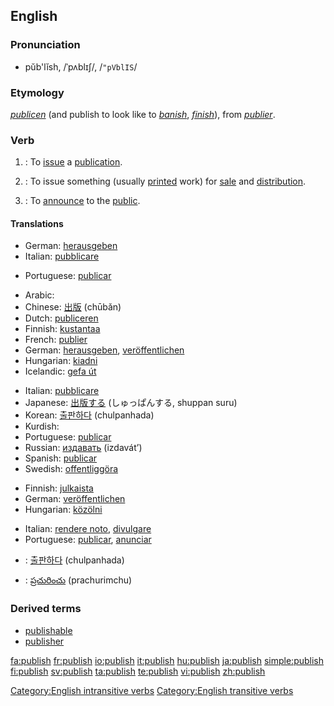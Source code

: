 ==English==

===Pronunciation===
*pŭb'lĭsh, /ˈpʌblɪʃ/, /<tt>"pVblIS</tt>/

===Etymology===
{{ME.}} ''[[publicen]]'' (and publish to look like to ''[[banish]]'', ''[[finish]]''), from {{OF.}} ''[[publier]]''.

===Verb===
{{wikipedia}}
{{en-verb|publish|es}}

# {{intransitive}}: To [[issue]] a [[publication]].
# {{transitive}}: To issue something (usually [[print]]ed work) for [[sale]] and [[distribution]].
# {{transitive}}: To [[announce]] to the [[public]].

====Translations====
{{trans-top|To issue a publication}}
*German: [[herausgeben]]
*Italian: [[pubblicare]]
{{trans-mid}}
*Portuguese: [[publicar]]
{{trans-bottom}}

{{trans-top|To issue something (usually printed work) for sale and distribution}}
*Arabic: {{Arab|[[نشر]]}} {{IPAchar|(nášara)}}
*Chinese: [[出版]] (chūbǎn)
*Dutch: [[publiceren]]
*Finnish: [[kustantaa]]
*French: [[publier]]
*German: [[herausgeben]], [[veröffentlichen]]
*Hungarian: [[kiadni]]
*Icelandic: [[gefa út]]
{{trans-mid}}
*Italian: [[pubblicare]]
*Japanese: [[出版する]] (しゅっぱんする, shuppan suru)
*Korean: [[출판하다]] (chulpanhada)
*Kurdish: {{KUchar|[[چاپکردن]]}}
*Portuguese: [[publicar]]
*Russian: [[издавать]] (izdavát’)
*Spanish: [[publicar]]
*Swedish: [[offentliggöra]]
{{trans-bottom}}

{{trans-top|To announce to the public}}
*Finnish: [[julkaista]]
*German: [[veröffentlichen]]
*Hungarian: [[közölni]]
{{trans-mid}}
*Italian: [[rendere noto]], [[divulgare]]
*Portuguese: [[publicar]], [[anunciar]]
{{trans-bottom}}

{{checktrans}}
{{top}}
*{{ttbc|Korean}}: [[출판하다]] (chulpanhada)
*{{ttbc|Telugu}}: [[ప్రచురించు]] (prachurimchu)
{{bottom}}

===Derived terms===
* [[publishable]]
* [[publisher]]

[[Category:English intransitive verbs]]
[[Category:English transitive verbs]]

[[fa:publish]]
[[fr:publish]]
[[io:publish]]
[[it:publish]]
[[hu:publish]]
[[ja:publish]]
[[simple:publish]]
[[fi:publish]]
[[sv:publish]]
[[ta:publish]]
[[te:publish]]
[[vi:publish]]
[[zh:publish]]